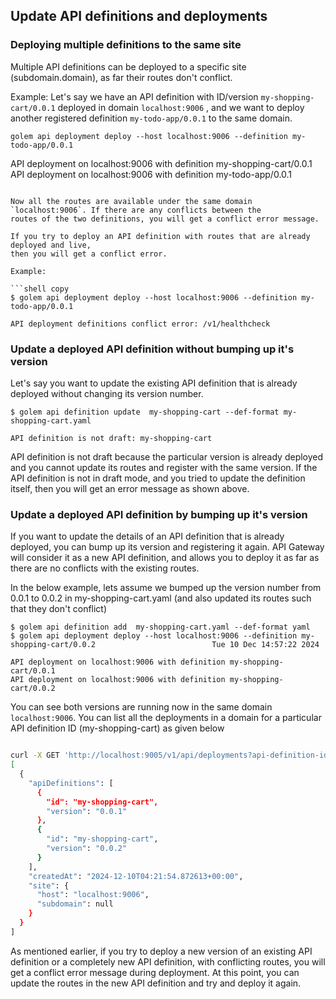 ## Update API definitions and deployments

### Deploying multiple definitions to the same site

Multiple API definitions can be deployed to a specific site (subdomain.domain),
as far their routes don't conflict.

Example: Let's say we have an API definition with ID/version `my-shopping-cart/0.0.1` deployed in domain `localhost:9006` ,
and we want to deploy another registered definition `my-todo-app/0.0.1` to the same domain.

```shell copy
golem api deployment deploy --host localhost:9006 --definition my-todo-app/0.0.1
```

API deployment on localhost:9006 with definition my-shopping-cart/0.0.1
API deployment on localhost:9006 with definition my-todo-app/0.0.1

```

Now all the routes are available under the same domain `localhost:9006`. If there are any conflicts between the
routes of the two definitions, you will get a conflict error message.

If you try to deploy an API definition with routes that are already deployed and live,
then you will get a conflict error.

Example:

```shell copy
$ golem api deployment deploy --host localhost:9006 --definition my-todo-app/0.0.1

API deployment definitions conflict error: /v1/healthcheck
```

### Update a deployed API definition without bumping up it's version

Let's say you want to update the existing API definition that is already deployed without changing its
version number.

```shell copy
$ golem api definition update  my-shopping-cart --def-format my-shopping-cart.yaml

API definition is not draft: my-shopping-cart
```

API definition is not draft because the particular version is already deployed and you cannot
update its routes and register with the same version. If the API definition is not in draft mode,
and you tried to update the definition itself, then you will get an error message as shown above.

### Update a deployed API definition by bumping up it's version

If you want to update the details of an API definition that is already deployed, you can bump up its version
and registering it again. API Gateway will consider it as a new API definition, and allows you to deploy it
as far as there are no conflicts with the existing routes.

In the below example, lets assume we bumped up the version number from 0.0.1 to 0.0.2 in my-shopping-cart.yaml
(and also updated its routes such that they don't conflict)

```shell copy
$ golem api definition add  my-shopping-cart.yaml --def-format yaml
$ golem api deployment deploy --host localhost:9006 --definition my-shopping-cart/0.0.2                          Tue 10 Dec 14:57:22 2024

API deployment on localhost:9006 with definition my-shopping-cart/0.0.1
API deployment on localhost:9006 with definition my-shopping-cart/0.0.2
```

You can see both versions are running now in the same domain `localhost:9006`.
You can list all the deployments in a domain for a particular API definition ID (my-shopping-cart) as given below

```bash filename="Terminal" copy

curl -X GET 'http://localhost:9005/v1/api/deployments?api-definition-id=my-shopping-cart'
[
  {
    "apiDefinitions": [
      {
        "id": "my-shopping-cart",
        "version": "0.0.1"
      },
      {
        "id": "my-shopping-cart",
        "version": "0.0.2"
      }
    ],
    "createdAt": "2024-12-10T04:21:54.872613+00:00",
    "site": {
      "host": "localhost:9006",
      "subdomain": null
    }
  }
]

```

As mentioned earlier, if you try to deploy a new version of an existing API definition or a completely new API definition,
with conflicting routes, you will get a conflict error message during deployment.
At this point, you can update the routes in the new API definition and try and deploy it again.
